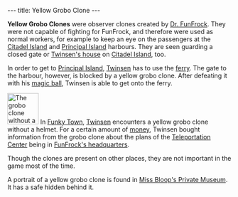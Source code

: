 ---
title: Yellow Grobo Clone
---

{{Infobox Enemy
 |image=
 |race=grobo
 |gender=male
 |size=average
 |lba1=yes
 |lba2=
 |alignment=funfrock
 |occupation=
 |requires=Yellow
 |melee=yes
 |ranged=
 |magic=
 |explosive=
 |range=
 |speed=14.4 kph average; 18 maximum
 |damage=8%
 |rate=2 seconds
 |reaction=Moves sideways
 |recovery=0.7 seconds
}}

'''Yellow Grobo Clones''' were observer clones created by [[Dr. FunFrock]]. They were not capable of fighting for FunFrock, and therefore were used as normal workers, for example to keep an eye on the passengers at the [[Citadel Island harbour|Citadel Island]] and [[Principal Island harbour|Principal Island]] harbours. They are seen guarding a closed gate or [[Twinsen's house]] on [[Citadel Island]], too.

In order to get to [[Principal Island]], [[Twinsen]] has to use the [[ferry]]. The gate to the harbour, however, is blocked by a yellow grobo clone. After defeating it with his [[magic ball]], Twinsen is able to get onto the ferry.

[[Image:Grclone.gif|right|70px|frame|The grobo clone without a helmet]]
In [[Funky Town]], [[Twinsen]] encounters a yellow grobo clone without a helmet. For a certain amount of [[Kash|money]], Twinsen bought information from the grobo clone about the plans of the [[Teleportation Center]] being in [[FunFrock's headquarters]].

Though the clones are present on other places, they are not important in the game most of the time.

A portrait of a yellow grobo clone is found in [[Miss Bloop's Private Museum]]. It has a safe hidden behind it.
